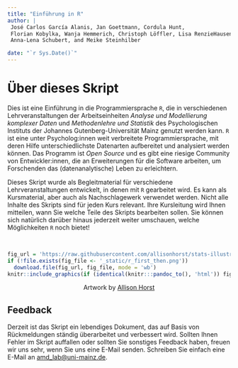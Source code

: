 ```yaml
---
title: "Einführung in R"
author: |
 José Carlos García Alanis, Jan Goettmann, Cordula Hunt,
 Florian Kobylka, Wanja Hemmerich, Christoph Löffler, Lisa RenzieHausen,
 Anna-Lena Schubert, and Meike Steinhilber

date: "`r Sys.Date()`"
---
```


# Über dieses Skript

Dies ist eine Einführung in die Programmiersprache `R`, die in verschiedenen Lehrveranstaltungen der Arbeitseinheiten *Analyse und Modellierung komplexer Daten* und *Methodenlehre und Statistik* des Psychologischen Instituts der Johannes Gutenberg-Universität Mainz genutzt werden kann. `R` ist eine unter Psycholog:innen weit verbreitete Programmiersprache, mit deren Hilfe unterschiedlichste Datenarten aufbereitet und analysiert werden können. Das Programm ist *Open Source* und es gibt eine riesige Community von Entwickler:innen, die an Erweiterungen für die Software arbeiten, um Forschenden das (datenanalytische) Leben zu erleichtern.

Dieses Skript wurde als Begleitmaterial für verschiedene Lehrveranstaltungen entwickelt, in denen mit `R` gearbeitet wird. Es kann als Kursmaterial, aber auch als Nachschlagewerk verwendet werden. Nicht alle Inhalte des Skripts sind für jeden Kurs relevant. Ihre Kursleitung wird Ihnen mitteilen, wann Sie welche Teile des Skripts bearbeiten sollen. Sie können sich natürlich darüber hinaus jederzeit weiter umschauen, welche Möglichkeiten `R` noch bietet!

<br>
```r
fig_url = 'https://raw.githubusercontent.com/allisonhorst/stats-illustrations/master/rstats-artwork/r_first_then.png'
if (!file.exists(fig_file <- '_static/r_first_then.png'))
  download.file(fig_url, fig_file, mode = 'wb')
knitr::include_graphics(if (identical(knitr:::pandoc_to(), 'html')) fig_url else fig_file)
```
<center>
Artwork by [Allison Horst](https://github.com/allisonhorst/stats-illustrations)
</center>

## Feedback

Derzeit ist das Skript ein lebendiges Dokument, das auf Basis von Rückmeldungen ständig überarbeitet und verbessert wird. Sollten Ihnen Fehler im Skript auffallen oder sollten Sie sonstiges Feedback haben, freuen wir uns sehr, wenn Sie uns eine E-Mail senden. Schreiben Sie einfach eine E-Mail an [amd_lab@uni-mainz.de](mailto:amd_lab@uni-mainz.de?subject=R-Kurs-Unterlagen).